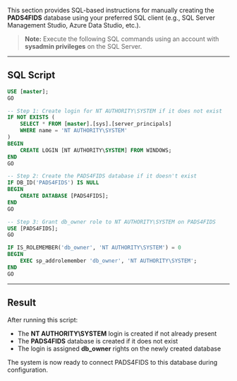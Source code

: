This section provides SQL-based instructions for manually creating the **PADS4FIDS** database using your preferred SQL client (e.g., SQL Server Management Studio, Azure Data Studio, etc.).

> **Note:** Execute the following SQL commands using an account with **sysadmin privileges** on the SQL Server.

---

## **SQL Script**

```sql
USE [master];
GO

-- Step 1: Create login for NT AUTHORITY\SYSTEM if it does not exist
IF NOT EXISTS (
    SELECT * FROM [master].[sys].[server_principals]
    WHERE name = 'NT AUTHORITY\SYSTEM'
)
BEGIN
    CREATE LOGIN [NT AUTHORITY\SYSTEM] FROM WINDOWS;
END
GO

-- Step 2: Create the PADS4FIDS database if it doesn't exist
IF DB_ID('PADS4FIDS') IS NULL
BEGIN
    CREATE DATABASE [PADS4FIDS];
END
GO

-- Step 3: Grant db_owner role to NT AUTHORITY\SYSTEM on PADS4FIDS
USE [PADS4FIDS];
GO

IF IS_ROLEMEMBER('db_owner', 'NT AUTHORITY\SYSTEM') = 0
BEGIN
    EXEC sp_addrolemember 'db_owner', 'NT AUTHORITY\SYSTEM';
END
GO
```

---

## Result

After running this script:

- The **NT AUTHORITY\SYSTEM** login is created if not already present  
- The **PADS4FIDS** database is created if it does not exist  
- The login is assigned **db_owner** rights on the newly created database  

The system is now ready to connect PADS4FIDS to this database during configuration.
